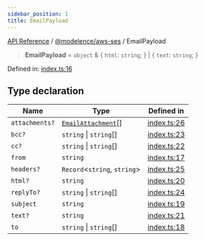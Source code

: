 ```yaml
---
sidebar_position: 1
title: EmailPayload
---
```


[API Reference](/api-reference/@modelence/aws-ses/type-aliases/../../../index) / [@modelence/aws-ses](/api-reference/@modelence/aws-ses/type-aliases/../index) / EmailPayload

> **EmailPayload** = `object` & \{ `html`: `string`; \} \| \{ `text`: `string`; \}

Defined in: [index.ts:16](https://github.com/modelence/modelence/blob/7665186d6c22a12a639c39f38ffe52a6b5f0255a/packages/aws-ses/src/index.ts#L16)

## Type declaration

| Name | Type | Defined in |
| ------ | ------ | ------ |
| `attachments?` | [`EmailAttachment`](/api-reference/@modelence/aws-ses/type-aliases/EmailAttachment)[] | [index.ts:26](https://github.com/modelence/modelence/blob/7665186d6c22a12a639c39f38ffe52a6b5f0255a/packages/aws-ses/src/index.ts#L26) |
| `bcc?` | `string` \| `string`[] | [index.ts:23](https://github.com/modelence/modelence/blob/7665186d6c22a12a639c39f38ffe52a6b5f0255a/packages/aws-ses/src/index.ts#L23) |
| `cc?` | `string` \| `string`[] | [index.ts:22](https://github.com/modelence/modelence/blob/7665186d6c22a12a639c39f38ffe52a6b5f0255a/packages/aws-ses/src/index.ts#L22) |
| `from` | `string` | [index.ts:17](https://github.com/modelence/modelence/blob/7665186d6c22a12a639c39f38ffe52a6b5f0255a/packages/aws-ses/src/index.ts#L17) |
| `headers?` | `Record`\<`string`, `string`\> | [index.ts:25](https://github.com/modelence/modelence/blob/7665186d6c22a12a639c39f38ffe52a6b5f0255a/packages/aws-ses/src/index.ts#L25) |
| `html?` | `string` | [index.ts:20](https://github.com/modelence/modelence/blob/7665186d6c22a12a639c39f38ffe52a6b5f0255a/packages/aws-ses/src/index.ts#L20) |
| `replyTo?` | `string` \| `string`[] | [index.ts:24](https://github.com/modelence/modelence/blob/7665186d6c22a12a639c39f38ffe52a6b5f0255a/packages/aws-ses/src/index.ts#L24) |
| `subject` | `string` | [index.ts:19](https://github.com/modelence/modelence/blob/7665186d6c22a12a639c39f38ffe52a6b5f0255a/packages/aws-ses/src/index.ts#L19) |
| `text?` | `string` | [index.ts:21](https://github.com/modelence/modelence/blob/7665186d6c22a12a639c39f38ffe52a6b5f0255a/packages/aws-ses/src/index.ts#L21) |
| `to` | `string` \| `string`[] | [index.ts:18](https://github.com/modelence/modelence/blob/7665186d6c22a12a639c39f38ffe52a6b5f0255a/packages/aws-ses/src/index.ts#L18) |
